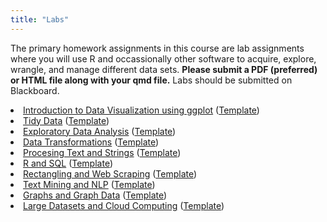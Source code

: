 ```yaml
---
title: "Labs"
---
```


The primary homework assignments in this course are lab assignments where you will use R and occassionally other software to acquire, explore, wrangle, and manage different
data sets. **Please submit a PDF (preferred) or HTML file along with your qmd file.** Labs should be submitted on Blackboard.

<col start='1'>
<li value='1'> <a href='https://htmlpreview.github.io/?https://georgehagstrom.github.io/DATA607/assignments/labs/Lab1.html'>Introduction to Data Visualization using ggplot</a> (<a href=https://github.com/georgehagstrom/DATA607/blob/main/website/assignments/labs/Lab1.qmd?raw=true'>Template</a>)</li>

<li value='2'> <a href='https://htmlpreview.github.io/?https://georgehagstrom.github.io/DATA607/assignments/labs/Lab2.html'>Tidy Data</a> (<a href='https://github.com/georgehagstrom/DATA607/blob/main/website/assignments/labs/Lab2.qmd?raw=true'>Template</a>)</li>

<li value='3'> <a href='https://htmlpreview.github.io/?https://georgehagstrom.github.io/DATA607/assignments/labs/Lab3.html'>Exploratory Data Analysis</a> (<a href='https://github.com/georgehagstrom/DATA607/blob/main/website/assignments/labs/Lab3.qmd?raw=true'>Template</a>)</li>

<li value='4'> <a href='https://htmlpreview.github.io/?https://georgehagstrom.github.io/DATA607/assignments/labs/Lab4.html'>Data Transformations</a> (<a href='https://github.com/georgehagstrom/DATA607/blob/main/website/assignments/labs/Lab4.qmd?raw=true'>Template</a>)</li>

<li value='5'> <a href='https://htmlpreview.github.io/?https://georgehagstrom.github.io/DATA607/assignments/labs/Lab5.html'>Procesing Text and Strings</a> (<a href='https://github.com/georgehagstrom/DATA607/blob/main/website/assignments/labs/Lab5.qmd?raw=true'>Template</a>)</li>

<li value='6'> <a href='https://htmlpreview.github.io/?https://georgehagstrom.github.io/DATA607/assignments/labs/Lab6.html'>R and SQL</a> (<a href='https://github.com/georgehagstrom/DATA607/blob/main/website/assignments/labs/Lab6.qmd?raw=true'>Template</a>)</li>

<li value='7'> <a href='https://htmlpreview.github.io/?https://georgehagstrom.github.io/DATA607/assignments/labs/Lab7.html'>Rectangling and Web Scraping</a> (<a href='https://github.com/georgehagstrom/DATA607/blob/main/website/assignments/labs/Lab7.qmd?raw=true'>Template</a>)</li>

<li value='8'> <a href='https://htmlpreview.github.io/?https://georgehagstrom.github.io/DATA607/assignments/labs/Lab8.html'>Text Mining and NLP</a> (<a href='https://github.com/georgehagstrom/DATA607/blob/main/website/assignments/labs/Lab8.qmd?raw=true'>Template</a>)</li>

<li value='9'> <a href='https://htmlpreview.github.io/?https://georgehagstrom.github.io/DATA607/assignments/labs/Lab9.html'>Graphs and Graph Data</a> (<a href='https://github.com/georgehagstrom/DATA607/blob/main/website/assignments/labs/Lab9.qmd?raw=true'>Template</a>)</li>

<li value='10'> <a href='https://htmlpreview.github.io/?https://georgehagstrom.github.io/DATA607/assignments/labs/tbd.html'>Large Datasets and Cloud Computing</a> (<a href='https://github.com/georgehagstrom/DATA607/blob/master/inst/labs/tbd/tbd.qmd?raw=true'>Template</a>)</li>

</ol>
